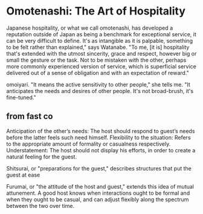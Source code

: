 # Omotenashi: The Art of Hospitality

Japanese hospitality, or what we call omotenashi, has developed a reputation outside of Japan as being a benchmark for exceptional service, it can be very difficult to define. It's as intangible as it is palpable, something to be felt rather than explained," says Watanabe. "To me, [it is] hospitality that's extended with the utmost sincerity, grace and respect, however big or small the gesture or the task. Not to be mistaken with the other, perhaps more commonly experienced version of service, which is superficial service delivered out of a sense of obligation and with an expectation of reward."

omoiyari. "It means the active sensitivity to other people," she tells me. "It anticipates the needs and desires of other people. It's not broad-brush, it's fine-tuned."

## from fast co
Anticipation of the other’s needs: The host should respond to guest’s needs before the latter feels such need himself.
Flexibility to the situation: Refers to the appropriate amount of formality or casualness respectively.
Understatement: The host should not display his efforts, in order to create a natural feeling for the guest.

Shitsurai, or "preparations for the guest," describes structures that put the guest at ease

Furumai, or "the attitude of the host and guest," extends this idea of mutual attunement. A good host knows when interactions ought to be formal and when they ought to be casual, and can adjust flexibly along the spectrum between the two over time.
